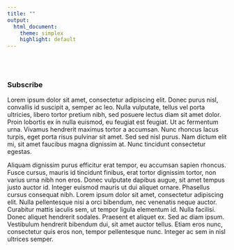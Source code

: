 ```yaml
---
title: ""
output:
  html_document:
    theme: simplex
    highlight: default
---
```


<br>
<br>

### Subscribe

Lorem ipsum dolor sit amet, consectetur adipiscing elit. Donec purus nisl, convallis id suscipit a, semper ac leo. Nulla vulputate, tellus vel porta ultricies, libero tortor pretium nibh, sed posuere lectus diam sit amet dolor. Proin lobortis ex in nulla euismod, eu feugiat est feugiat. Ut ac fermentum urna. Vivamus hendrerit maximus tortor a accumsan. Nunc rhoncus lacus turpis, eget porta risus pulvinar sit amet. Sed sed nisl purus. Nam dictum elit mi, sit amet faucibus magna dignissim at. Nunc tincidunt consectetur egestas.

Aliquam dignissim purus efficitur erat tempor, eu accumsan sapien rhoncus. Fusce cursus, mauris id tincidunt finibus, erat tortor dignissim tortor, non varius urna nibh non eros. Donec vulputate dapibus augue, sit amet tempus justo auctor id. Integer euismod mauris ut dui aliquet ornare. Phasellus cursus consequat nibh. Lorem ipsum dolor sit amet, consectetur adipiscing elit. Nulla pellentesque nisi a orci bibendum, nec venenatis neque auctor. Curabitur mattis iaculis sem, ut tempor ligula elementum id. Nulla facilisi. Donec aliquet hendrerit sodales. Praesent et aliquet ex. Sed ac diam ipsum. Vestibulum hendrerit bibendum dui, sit amet auctor tellus. Etiam eros nunc, consectetur quis eros non, tempor pellentesque nunc. Integer ac sem in nisl ultrices semper.